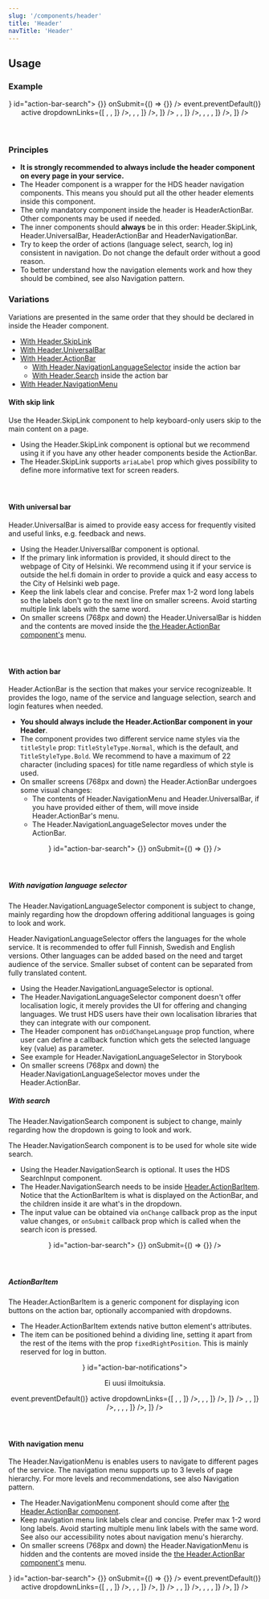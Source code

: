 ```yaml
---
slug: '/components/header'
title: 'Header'
navTitle: 'Header'
---
```




## Usage

### Example

<PlaygroundPreview>
  <Header>
    <Header.SkipLink skipTo="#content" label="Skip To Content" />
    <Header.UniversalBar primaryLinkText="Helsingin kaupunki" primaryLinkHref="#">
      <Header.NavigationLink href="#" label="Uutiset" />
      <Header.NavigationLink href="#" label="Asioi verkossa" />
      <Header.NavigationLink href="#" label="Anna palautetta" />
    </Header.UniversalBar>
    <Header.ActionBar
      title="Helsingin kaupunki"
      titleHref="https://hel.fi"
      logoAriaLabel="Service logo"
      logoHref="https://hel.fi"
      menuButtonAriaLabel="Menu"
    >
      <Header.NavigationLanguageSelector languages={[
        { label: 'Suomi', value: 'fi' },
        { label: 'Svenska', value: 'sv' },
        { label: 'English', value: 'en' },
      ]} />
      <Header.ActionBarItem label="Haku" icon={<IconSearch />} id="action-bar-search">
        <Header.NavigationSearch label="Hae palvelusta" onChange={() => {}} onSubmit={() => {}} />
      </Header.ActionBarItem>
    </Header.ActionBar>
    <Header.NavigationMenu>
      <Header.NavigationLink
        href="#"
        label="Sosiaali- ja terveyspalvelut"
        onClick={(event) => event.preventDefault()}
        active
        dropdownLinks={[
          <Header.NavigationLink
            href="#"
            label="Terveydenhoito"
            active
            dropdownLinks={[
              <Header.NavigationLink href="#" label="Hammashoito" />,
              <Header.NavigationLink href="#" label="Julkinen terveydenhoito" />,
            ]}
          />,
          <Header.NavigationLink
            href="#"
            label="Senioripalvelut"
            dropdownLinks={[
              <Header.NavigationLink href="#" label="Viriketoiminta" />,
              <Header.NavigationLink href="#" label="Kuntouttavat palvelut" />,
            ]}
          />,
        ]}
      />
      <Header.NavigationLink
        href="#"
        label="Kasvatus ja koulutus"
        dropdownLinks={[
          <Header.NavigationLink
            href="#"
            label="Kasvatus"
            active
            dropdownLinks={[
              <Header.NavigationLink href="#" label="Varhaiskasvatus" />,
              <Header.NavigationLink href="#" label="Esiopetus" />,
            ]}
          />,
          <Header.NavigationLink
            href="#"
            label="Koulutus"
            dropdownLinks={[
              <Header.NavigationLink href="#" label="Perusopetus" />,
              <Header.NavigationLink href="#" label="Toisen asteen koulutus" />,
              <Header.NavigationLink href="#" label="Työväenopistot" />,
            ]}
          />,
        ]}
      />
      <Header.NavigationLink href="#" label="Asuminen" />
    </Header.NavigationMenu>
  </Header>
</PlaygroundPreview>

### Principles

- **It is strongly recommended to always include the header component on every page in your service.**
- The Header component is a wrapper for the HDS header navigation components. This means you should put all the other header elements inside this component.
- The only mandatory component inside the header is HeaderActionBar. Other components may be used if needed.
- The inner components should **always** be in this order: Header.SkipLink, Header.UniversalBar, HeaderActionBar and HeaderNavigationBar.
- Try to keep the order of actions (language select, search, log in) consistent in navigation. Do not change the default order without a good reason.
- To better understand how the navigation elements work and how they should be combined, see also <InternalLink href="/patterns/navigation">Navigation pattern.</InternalLink>

### Variations

Variations are presented in the same order that they should be declared in inside the Header component.
- [With Header.SkipLink](#with-skip-link)
- [With Header.UniversalBar](#with-universal-bar)
- [With Header.ActionBar](#with-action-bar)
  - [With Header.NavigationLanguageSelector](#with-navigation-language-selector) inside the action bar
  - [With Header.Search](#with-search) inside the action bar
- [With Header.NavigationMenu](#with-search)

#### With skip link

Use the Header.SkipLink component to help keyboard-only users skip to the main content on a page.
- Using the Header.SkipLink component is optional but we recommend using it if you have any other header components beside the ActionBar.
- The Header.SkipLink supports `ariaLabel` prop which gives possibility to define more informative text for screen readers.

<PlaygroundPreview>
  <Header>
    <Header.SkipLink skipTo="#content" label="Skip To Content" />
    <Header.ActionBar
      title="Helsingin kaupunki"
      titleHref="https://hel.fi"
      logoAriaLabel="Service logo"
      logoHref="https://hel.fi"
      menuButtonAriaLabel="Menu"
    >
      <Header.NavigationLanguageSelector languages={[
        { label: 'Suomi', value: 'fi' },
        { label: 'Svenska', value: 'sv' },
        { label: 'English', value: 'en' },
      ]} />
    </Header.ActionBar>
  </Header>
</PlaygroundPreview>

#### With universal bar

Header.UniversalBar is aimed to provide easy access for frequently visited and useful links, e.g. feedback and news.
- Using the Header.UniversalBar component is optional.
- If the primary link information is provided, it should direct to the webpage of City of Helsinki. We recommend using it if your service is outside the <ExternalLink href="https://www.hel.fi/fi">hel.fi</ExternalLink> domain in order to provide a quick and easy access to the City of Helsinki web page.
- Keep the link labels clear and concise. Prefer max 1-2 word long labels so the labels don't go to the next line on smaller screens. Avoid starting multiple link labels with the same word.
- On smaller screens (768px and down) the Header.UniversalBar is hidden and the contents are moved inside the [the Header.ActionBar component's](#with-action-bar) menu.

<PlaygroundPreview>
  <Header>
    <Header.UniversalBar primaryLinkText="Helsingin kaupunki" primaryLinkHref="#">
      <Header.NavigationLink href="#" label="Uutiset" />
      <Header.NavigationLink href="#" label="Asioi verkossa" />
      <Header.NavigationLink href="#" label="Anna palautetta" />
    </Header.UniversalBar>
    <Header.ActionBar
      title="Helsingin kaupunki"
      titleHref="https://hel.fi"
      titleHref="https://hel.fi"
      logoAriaLabel="Service logo"
      logoHref="https://hel.fi"
      menuButtonAriaLabel="Menu"
    />
  </Header>
</PlaygroundPreview>

#### With action bar

Header.ActionBar is the section that makes your service recognizeable. It provides the logo, name of the service and language selection, search and login features when needed.
- **You should always include the Header.ActionBar component in your Header**.
- The component provides two different service name styles via the `titleStyle` prop: `TitleStyleType.Normal`, which is the default, and `TitleStyleType.Bold`. We recommend to have a maximum of 22 character (including spaces) for title name regardless of which style is used.
- On smaller screens (768px and down) the Header.ActionBar undergoes some visual changes:
  - The contents of Header.NavigationMenu and Header.UniversalBar, if you have provided either of them, will move inside Header.ActionBar's menu.
  - The Header.NavigationLanguageSelector moves under the ActionBar.
  
<PlaygroundPreview>
  <Header>
    <Header.ActionBar
      title="Helsingin kaupunki"
      titleHref="https://hel.fi"
      logoAriaLabel="Service logo"
      logoHref="https://hel.fi"
      menuButtonAriaLabel="Menu"
    >
      <Header.NavigationLanguageSelector languages={[
        { label: 'Suomi', value: 'fi' },
        { label: 'Svenska', value: 'sv' },
        { label: 'English', value: 'en' },
      ]} />
      <Header.ActionBarItem label="Haku" icon={<IconSearch/>} id="action-bar-search">
        <Header.NavigationSearch label="Hae palvelusta" onChange={() => {}} onSubmit={() => {}} />
      </Header.ActionBarItem>
    </Header.ActionBar>
  </Header>
</PlaygroundPreview>

##### With navigation language selector

<Notification label="A work in progress!" className="siteNotification">
  The Header.NavigationLanguageSelector component is subject to change, mainly regarding how the dropdown offering additional languages is going to look and work.
</Notification>

Header.NavigationLanguageSelector offers the languages for the whole service. It is recommended to offer full Finnish, Swedish and English versions. Other languages can be added based on the need and target audience of the service. Smaller subset of content can be separated from fully translated content.
- Using the Header.NavigationLanguageSelector is optional. 
- The Header.NavigationLanguageSelector component doesn't offer localisation logic, it merely provides the UI for offering and changing languages. We trust HDS users have their own localisation libraries that they can integrate with our component.
- The Header component has `onDidChangeLanguage` prop function, where user can define a callback function which gets the selected language key (value) as parameter.
- See example for Header.NavigationLanguageSelector <Link openInNewTab openInNewTabAriaLabel="Opens in a new tab" href="/storybook/react/?path=/story/components-header--minimal-with-localization">in Storybook</Link>
- On smaller screens (768px and down) the Header.NavigationLanguageSelector moves under the Header.ActionBar.

##### With search

<Notification label="A work in progress!" className="siteNotification">
  The Header.NavigationSearch component is subject to change, mainly regarding how the dropdown is going to look and work.
</Notification>

The Header.NavigationSearch component is to be used for whole site wide search.
- Using the Header.NavigationSearch is optional. It uses the <InternalLink href="/components/search-input">HDS SearchInput component</InternalLink>.
- The Header.NavigationSearch needs to be inside [Header.ActionBarItem](#actionbaritem). Notice that the ActionBarItem is what is displayed on the ActionBar, and the children inside it are what's in the dropdown.
- The input value can be obtained via `onChange` callback prop as the input value changes, or `onSubmit` callback prop which is called when the search icon is pressed.

<PlaygroundPreview>
  <Header>
    <Header.SkipLink skipTo="#content" label="Skip To Content" />
    <Header.ActionBar
      title="Helsingin kaupunki"
      titleHref="https://hel.fi"
      logoAriaLabel="Service logo"
      logoHref="https://hel.fi"
      menuButtonAriaLabel="Menu"
    >
      <Header.ActionBarItem label="Haku" icon={<IconSearch/>} id="action-bar-search">
        <Header.NavigationSearch label="Hae palvelusta" onChange={() => {}} onSubmit={() => {}} />
      </Header.ActionBarItem>
    </Header.ActionBar>
  </Header>
</PlaygroundPreview>

##### ActionBarItem
The Header.ActionBarItem is a generic component for displaying icon buttons on the action bar, optionally accompanied with dropdowns.
- The Header.ActionBarItem extends native button element's attributes.
- The item can be positioned behind a dividing line, setting it apart from the rest of the items with the prop `fixedRightPosition`. This is mainly reserved for log in button.

<PlaygroundPreview>
  <Header>
    <Header.ActionBar
      title="Helsingin kaupunki"
      titleHref="https://hel.fi"
      logoAriaLabel="Service logo"
      logoHref="https://hel.fi"
      menuButtonAriaLabel="Menu"
    >
      <Header.NavigationLanguageSelector languages={[
        { label: 'Suomi', value: 'fi' },
        { label: 'Svenska', value: 'sv' },
        { label: 'English', value: 'en' },
      ]} />
      <Header.ActionBarItem label="Ilmoitukset" icon={<IconBell/>} id="action-bar-notifications">
        <p>Ei uusi ilmoituksia.</p>
      </Header.ActionBarItem>
    </Header.ActionBar>
    <Header.NavigationMenu>
      <Header.NavigationLink
        href="#"
        label="Sosiaali- ja terveyspalvelut"
        onClick={(event) => event.preventDefault()}
        active
        dropdownLinks={[
          <Header.NavigationLink
            href="#"
            label="Terveydenhoito"
            active
            dropdownLinks={[
              <Header.NavigationLink href="#" label="Hammashoito" />,
              <Header.NavigationLink href="#" label="Julkinen terveydenhoito" />,
            ]}
          />,
          <Header.NavigationLink
            href="#"
            label="Senioripalvelut"
            dropdownLinks={[
              <Header.NavigationLink href="#" label="Viriketoiminta" />,
              <Header.NavigationLink href="#" label="Kuntouttavat palvelut" />,
            ]}
          />,
        ]}
      />
      <Header.NavigationLink
        href="#"
        label="Kasvatus ja koulutus"
        dropdownLinks={[
          <Header.NavigationLink
            href="#"
            label="Kasvatus"
            active
            dropdownLinks={[
              <Header.NavigationLink href="#" label="Varhaiskasvatus" />,
              <Header.NavigationLink href="#" label="Esiopetus" />,
            ]}
          />,
          <Header.NavigationLink
            href="#"
            label="Koulutus"
            dropdownLinks={[
              <Header.NavigationLink href="#" label="Perusopetus" />,
              <Header.NavigationLink href="#" label="Toisen asteen koulutus" />,
              <Header.NavigationLink href="#" label="Työväenopistot" />,
            ]}
          />,
        ]}
      />
      <Header.NavigationLink href="#" label="Asuminen" />
    </Header.NavigationMenu>
  </Header>
</PlaygroundPreview>

#### With navigation menu
The Header.NavigationMenu is enables users to navigate to different pages of the service. The navigation menu supports up to 3 levels of page hierarchy. For more levels and recommendations, see also Navigation pattern.
- The Header.NavigationMenu component should come after [the Header.ActionBar component](#with-action-bar).
- Keep navigation menu link labels clear and concise. Prefer max 1-2 word long labels. Avoid starting multiple menu link labels with the same word. See also our <InternalLink href="/components/header/accessibility">accessibility notes</InternalLink> about navigation menu's hierarchy.
- On smaller screens (768px and down) the Header.NavigationMenu is hidden and the contents are moved inside the [the Header.ActionBar component's](#with-action-bar) menu.

<PlaygroundPreview>
  <Header>
    <Header.ActionBar
      title="Helsingin kaupunki"
      titleHref="https://hel.fi"
      logoAriaLabel="Service logo"
      logoHref="https://hel.fi"
      menuButtonAriaLabel="Menu"
    >
      <Header.NavigationLanguageSelector languages={[
        { label: 'Suomi', value: 'fi' },
        { label: 'Svenska', value: 'sv' },
        { label: 'English', value: 'en' },
      ]} />
      <Header.ActionBarItem label="Haku" icon={<IconSearch/>} id="action-bar-search">
        <Header.NavigationSearch label="Hae palvelusta" onChange={() => {}} onSubmit={() => {}} />
      </Header.ActionBarItem>
    </Header.ActionBar>
    <Header.NavigationMenu>
      <Header.NavigationLink
        href="#"
        label="Sosiaali- ja terveyspalvelut"
        onClick={(event) => event.preventDefault()}
        active
        dropdownLinks={[
          <Header.NavigationLink
            href="#"
            label="Terveydenhoito"
            active
            dropdownLinks={[
              <Header.NavigationLink href="#" label="Hammashoito" />,
              <Header.NavigationLink href="#" label="Julkinen terveydenhoito" />,
            ]}
          />,
          <Header.NavigationLink
            href="#"
            label="Senioripalvelut"
            dropdownLinks={[
              <Header.NavigationLink href="#" label="Viriketoiminta" />,
              <Header.NavigationLink href="#" label="Kuntouttavat palvelut" />,
            ]}
          />,
        ]}
      />
      <Header.NavigationLink
        href="#"
        label="Kasvatus ja koulutus"
        dropdownLinks={[
          <Header.NavigationLink
            href="#"
            label="Kasvatus"
            active
            dropdownLinks={[
              <Header.NavigationLink href="#" label="Varhaiskasvatus" />,
              <Header.NavigationLink href="#" label="Esiopetus" />,
            ]}
          />,
          <Header.NavigationLink
            href="#"
            label="Koulutus"
            dropdownLinks={[
              <Header.NavigationLink href="#" label="Perusopetus" />,
              <Header.NavigationLink href="#" label="Toisen asteen koulutus" />,
              <Header.NavigationLink href="#" label="Työväenopistot" />,
            ]}
          />,
        ]}
      />
      <Header.NavigationLink href="#" label="Asuminen" />
    </Header.NavigationMenu>
  </Header>
</PlaygroundPreview>
